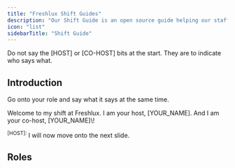 ```yaml
---
title: "Freshlux Shift Guides"
description: "Our Shift Guide is an open source guide helping our staff host a shift."
icon: "list"
sidebarTitle: "Shift Guide"
---
```


<Warning>
  Do not say the [HOST] or [CO-HOST] bits at the start. They are to indicate who says what.
</Warning>

## Introduction

Go onto your role and say what it says at the same time.

<Tabs>
  <Tab title="Host">
    Welcome to my shift at Freshlux. I am your host, <Tooltip tip="Replace with your actual name">[YOUR_NAME]</Tooltip>.
  </Tab>
  <Tab title="Co Host">
    And I am your co-host, <Tooltip tip="Replace with your actual name">[YOUR_NAME]</Tooltip>\!
  </Tab>
</Tabs>

<sup>[HOST]:</sup> I will now move onto the next slide.

## Roles